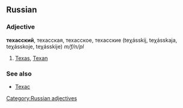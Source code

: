 ==Russian==
[[Category:Russian adjectives]]
===Adjective===
'''техасский''', техасская, техасское, техасские (teχásskij, teχásskaja, teχásskoje, teχásskije) ''m/f/n/pl''

#[[Texas]], [[Texan]]

===See also===
*[[Техас]]